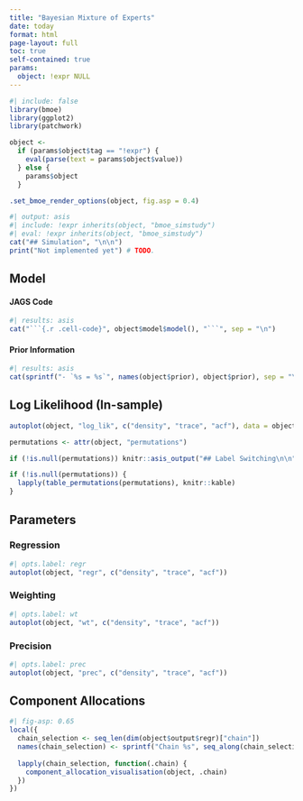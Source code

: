 ```yaml
---
title: "Bayesian Mixture of Experts"
date: today
format: html
page-layout: full
toc: true
self-contained: true
params:
  object: !expr NULL
---
```


```r
#| include: false
library(bmoe)
library(ggplot2)
library(patchwork)

object <- 
  if (params$object$tag == "!expr") {
    eval(parse(text = params$object$value))
  } else {
    params$object
  }

.set_bmoe_render_options(object, fig.asp = 0.4)
```


```r
#| output: asis
#| include: !expr inherits(object, "bmoe_simstudy")
#| eval: !expr inherits(object, "bmoe_simstudy")
cat("## Simulation", "\n\n")
print("Not implemented yet") # TODO.
```


## Model

::: {.callout-note collapse="true"}
#### JAGS Code
```r
#| results: asis
cat("```{.r .cell-code}", object$model$model(), "```", sep = "\n")
```
:::


::: {.callout-note collapse="true"}
#### Prior Information
```r
#| results: asis
cat(sprintf("- `%s = %s`", names(object$prior), object$prior), sep = "\n\n")
```
:::


## Log Likelihood (In-sample)

```r
autoplot(object, "log_lik", c("density", "trace", "acf"), data = object$data)
```



```r
permutations <- attr(object, "permutations")
```

```r
if (!is.null(permutations)) knitr::asis_output("## Label Switching\n\n")
```

```r
if (!is.null(permutations)) {
  lapply(table_permutations(permutations), knitr::kable)
}
```



## Parameters

::: {.panel-tabset}
### Regression
```r
#| opts.label: regr
autoplot(object, "regr", c("density", "trace", "acf"))
```

### Weighting
```r
#| opts.label: wt
autoplot(object, "wt", c("density", "trace", "acf"))
```

### Precision
```r
#| opts.label: prec
autoplot(object, "prec", c("density", "trace", "acf"))
```
:::

## Component Allocations

```r
#| fig-asp: 0.65
local({
  chain_selection <- seq_len(dim(object$output$regr)["chain"])
  names(chain_selection) <- sprintf("Chain %s", seq_along(chain_selection))
  
  lapply(chain_selection, function(.chain) {
    component_allocation_visualisation(object, .chain)
  })
})
```
